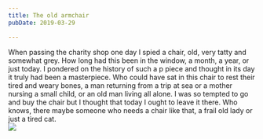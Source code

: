 ```yaml
---
title: The old armchair
pubDate: 2019-03-29

---
```

When passing the charity shop one day I spied a chair, old, very tatty and somewhat grey.
How long had this been in the window, a month, a year, or just today.
I pondered on the history of such a p piece and thought in its day it truly had been a masterpiece.
Who could have sat in this chair to rest their tired and weary bones, a man returning from a trip at sea or a mother nursing a small child, or an old man living all alone.
I was so tempted to go and buy the chair but I thought that today I ought to leave it there.
Who knows, there maybe someone who needs a chair like that, a frail old lady or just a tired cat.  
![](/static/uploads/hello-icon-1.png)